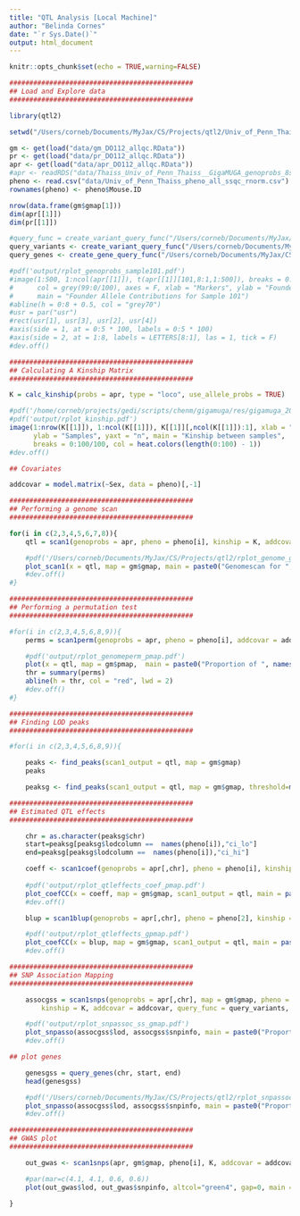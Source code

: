 ```yaml
---
title: "QTL Analysis [Local Machine]"
author: "Belinda Cornes"
date: "`r Sys.Date()`"
output: html_document
---
```


```r
knitr::opts_chunk$set(echo = TRUE,warning=FALSE)

##############################################
## Load and Explore data
##############################################

library(qtl2)

setwd("/Users/corneb/Documents/MyJax/CS/Projects/qtl2/Univ_of_Penn_Thaiss/Thaiss/three.batches/Thaiss_workflowr_old")

gm <- get(load("data/gm_DO112_allqc.RData"))
pr <- get(load("data/pr_DO112_allqc.RData"))
apr <- get(load("data/apr_DO112_allqc.RData"))
#apr <- readRDS("data/Thaiss_Univ_of_Penn_Thaiss__GigaMUGA_genoprobs_8state.rds")
pheno <- read.csv("data/Univ_of_Penn_Thaiss_pheno_all_ssqc_rnorm.csv")
rownames(pheno) <- pheno$Mouse.ID

nrow(data.frame(gm$gmap[1])) 
dim(apr[[1]])
dim(pr[[1]])

#query_func = create_variant_query_func("/Users/corneb/Documents/MyJax/CS/Projects/qtl2/exdata/cc_variants.sqlite")
query_variants <- create_variant_query_func("/Users/corneb/Documents/MyJax/CS/Projects/qtl2/exdata/cc_variants.sqlite")
query_genes <- create_gene_query_func("/Users/corneb/Documents/MyJax/CS/Projects/qtl2/exdata/mouse_genes_mgi.sqlite")

#pdf('output/rplot_genoprobs_sample101.pdf')
#image(1:500, 1:ncol(apr[[1]]), t(apr[[1]][101,8:1,1:500]), breaks = 0:100/100,
#      col = grey(99:0/100), axes = F, xlab = "Markers", ylab = "Founders",
#      main = "Founder Allele Contributions for Sample 101")
#abline(h = 0:8 + 0.5, col = "grey70")
#usr = par("usr")
#rect(usr[1], usr[3], usr[2], usr[4])
#axis(side = 1, at = 0:5 * 100, labels = 0:5 * 100)
#axis(side = 2, at = 1:8, labels = LETTERS[8:1], las = 1, tick = F)
#dev.off()

##############################################
## Calculating A Kinship Matrix
##############################################

K = calc_kinship(probs = apr, type = "loco", use_allele_probs = TRUE)

#pdf('/home/corneb/projects/gedi/scripts/chenm/gigamuga/res/gigamuga_20180510_209_DO_Pack_Sleep/qtl2/rplot_kinship.pdf')
#pdf('output/rplot_kinship.pdf')
image(1:nrow(K[[1]]), 1:ncol(K[[1]]), K[[1]][,ncol(K[[1]]):1], xlab = "Samples", 
      ylab = "Samples", yaxt = "n", main = "Kinship between samples", 
      breaks = 0:100/100, col = heat.colors(length(0:100) - 1))
#dev.off()

## Covariates

addcovar = model.matrix(~Sex, data = pheno)[,-1]

##############################################
## Performing a genome scan
##############################################

for(i in c(2,3,4,5,6,7,8)){
	qtl = scan1(genoprobs = apr, pheno = pheno[i], kinship = K, addcovar = addcovar)

	#pdf('/Users/corneb/Documents/MyJax/CS/Projects/qtl2/rplot_genome_gmap.pdf')
	plot_scan1(x = qtl, map = gm$gmap, main = paste0("Genomescan for ", names(pheno[i]), " [scan1]"))
	#dev.off()
#}

##############################################
## Performing a permutation test
##############################################

#for(i in c(2,3,4,5,6,8,9)){
	perms = scan1perm(genoprobs = apr, pheno = pheno[i], addcovar = addcovar, n_perm = 100)

	#pdf('output/rplot_genomeperm_pmap.pdf')
	plot(x = qtl, map = gm$pmap,  main = paste0("Proportion of ", names(pheno[i]), " [scan1perm]"))
	thr = summary(perms)
	abline(h = thr, col = "red", lwd = 2)
	#dev.off()
#}

##############################################
## Finding LOD peaks
##############################################

#for(i in c(2,3,4,5,6,8,9)){

	peaks <- find_peaks(scan1_output = qtl, map = gm$gmap)
	peaks

	peaksg <- find_peaks(scan1_output = qtl, map = gm$gmap, threshold=maxlod(qtl)-0.001, drop = 1.5)

##############################################
## Estimated QTL effects
##############################################

	chr = as.character(peaksg$chr)
	start=peaksg[peaksg$lodcolumn ==  names(pheno[i]),"ci_lo"]
    end=peaksg[peaksg$lodcolumn ==  names(pheno[i]),"ci_hi"] 

	coeff <- scan1coef(genoprobs = apr[,chr], pheno = pheno[i], kinship = K[[chr]], addcovar = addcovar)
	
	#pdf('output/rplot_qtleffects_coef_pmap.pdf')
	plot_coefCC(x = coeff, map = gm$gmap, scan1_output = qtl, main = paste0("Proportion of ", names(pheno[i]), " [scan1coef]"),legend="bottomleft")
	#dev.off()

	blup = scan1blup(genoprobs = apr[,chr], pheno = pheno[2], kinship = K[[chr]], addcovar = addcovar)

	#pdf('output/rplot_qtleffects_gpmap.pdf')
	plot_coefCC(x = blup, map = gm$gmap, scan1_output = qtl, main = paste0("Proportion of ", names(pheno[i]), " [scan1blup]"),legend="bottomleft")
	#dev.off()

##############################################
## SNP Association Mapping
##############################################

	assocgss = scan1snps(genoprobs = apr[,chr], map = gm$gmap, pheno = pheno[i], 
		kinship = K, addcovar = addcovar, query_func = query_variants, chr = chr, start = start, end = end, keep_all_snps = TRUE)

	#pdf('output/rplot_snpassoc_ss_gmap.pdf')
	plot_snpasso(assocgss$lod, assocgss$snpinfo, main = paste0("Proportion of ", names(pheno[i]), " [scan1snps]"))
	#dev.off()

## plot genes

	genesgss = query_genes(chr, start, end)
	head(genesgss)

	#pdf('/Users/corneb/Documents/MyJax/CS/Projects/qtl2/rplot_snpassocgenes_ss_gmap.pdf')
	plot_snpasso(assocgss$lod, assocgss$snpinfo, main = paste0("Proportion of ", names(pheno[i]), " [scan1snps]"), genes = genesgss)
	#dev.off()

##############################################
## GWAS plot
##############################################

	out_gwas <- scan1snps(apr, gm$gmap, pheno[i], K, addcovar = addcovar, query_func=query_variants, cores=0)

	#par(mar=c(4.1, 4.1, 0.6, 0.6))
	plot(out_gwas$lod, out_gwas$snpinfo, altcol="green4", gap=0, main = paste0("GWAS of ", names(pheno[i]), " [scan1snps]"))

}

```

